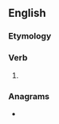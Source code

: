 ==English==

===Etymology===
{{suffix|bind|eth|lang=en}}

===Verb===
{{head|en|verb form}}

# {{en-archaic third-person singular of|bind}}

===Anagrams===
* {{anagrams|en|Beth Din|beth din}}